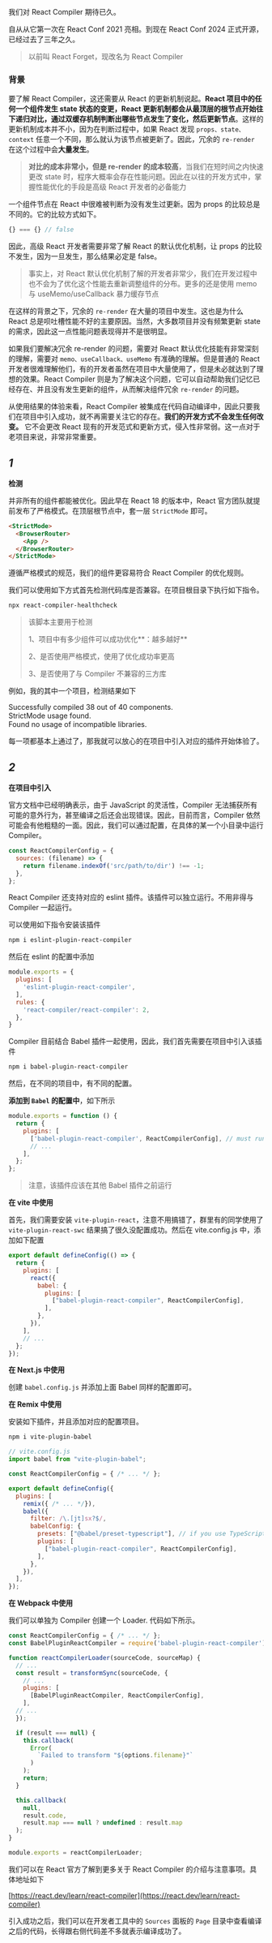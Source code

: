 我们对 React Compiler 期待已久。

自从从它第一次在 React Conf 2021 亮相。到现在 React Conf 2024 正式开源，已经过去了三年之久。

> 以前叫 React Forget，现改名为 React Compiler

### 背景


要了解 React Compiler，这还需要从 React 的更新机制说起。**React 项目中的任何一个组件发生 state 状态的变更，React 更新机制都会从最顶层的根节点开始往下递归对比，通过双缓存机制判断出哪些节点发生了变化，然后更新节点**。这样的更新机制成本并不小，因为在判断过程中，如果 React 发现 `props、state、context` 任意一个不同，那么就认为该节点被更新了。因此，冗余的 `re-render` 在这个过程中会**大量发生**。

> **对比的成本非常小，但是 re-render 的成本较高**，当我们在短时间之内快速更改 state 时，程序大概率会存在性能问题。因此在以往的开发方式中，掌握性能优化的手段是高级 React 开发者的必备能力

一个组件节点在 React 中很难被判断为没有发生过更新。因为 props 的比较总是不同的。它的比较方式如下。

```javascript
{} === {} // false
```

因此，高级 React 开发者需要非常了解 React 的默认优化机制，让 props 的比较不发生，因为一旦发生，那么结果必定是 false。


> 事实上，对 React 默认优化机制了解的开发者非常少，我们在开发过程中也不会为了优化这个性能去重新调整组件的分布。更多的还是使用 memo 与 useMemo/useCallback 暴力缓存节点

在这样的背景之下，冗余的 `re-render` 在大量的项目中发生。这也是为什么 React 总是呗吐槽性能不好的主要原因。当然，大多数项目并没有频繁更新 state 的需求，因此这一点性能问题表现得并不是很明显。

如果我们要解决冗余 re-render 的问题，需要对 React 默认优化技能有非常深刻的理解，需要对 `memo、useCallback、useMemo` 有准确的理解。但是普通的 React 开发者很难理解他们，有的开发者虽然在项目中大量使用了，但是未必就达到了理想的效果。React Compiler 则是为了解决这个问题，它可以自动帮助我们记忆已经存在、并且没有发生更新的组件，从而解决组件冗余 `re-render` 的问题。

从使用结果的体验来看，React Compiler 被集成在代码自动编译中，因此只要我们在项目中引入成功，就不再需要关注它的存在。**我们的开发方式不会发生任何改变。** 它不会更改 React 现有的开发范式和更新方式，侵入性非常弱。这一点对于老项目来说，非常非常重要。


## *1*
**检测**

并非所有的组件都能被优化。因此早在 React 18 的版本中，React 官方团队就提前发布了严格模式。在顶层根节点中，套一层 `StrictMode` 即可。

```html
<StrictMode>
  <BrowserRouter>
    <App />
  </BrowserRouter>
</StrictMode>
```

遵循严格模式的规范，我们的组件更容易符合 React Compiler 的优化规则。

我们可以使用如下方式首先检测代码库是否兼容。在项目根目录下执行如下指令。

```bash
npx react-compiler-healthcheck
```

> 该脚本主要用于检测
>
> 1、项目中有多少组件可以成功优化**：越多越好**
>
> 2、是否使用严格模式，使用了优化成功率更高
>
> 3、是否使用了与 Compiler 不兼容的三方库

例如，我的其中一个项目，检测结果如下

<div style={{color: 'rgb(23, 163, 74)'}}>
  <div>Successfully compiled 38 out of 40 components. </div>
  <div>StrictMode usage found.</div>
  <div>Found no usage of incompatible libraries.</div>
</div>

每一项都基本上通过了，那我就可以放心的在项目中引入对应的插件开始体验了。

## *2*
**在项目中引入**

官方文档中已经明确表示，由于 JavaScript 的灵活性，Compiler 无法捕获所有可能的意外行为，甚至编译之后还会出现错误。因此，目前而言，Compiler 依然可能会有他粗糙的一面。因此，我们可以通过配置，在具体的某一个小目录中运行 Compiler。

```javascript
const ReactCompilerConfig = {
  sources: (filename) => {
    return filename.indexOf('src/path/to/dir') !== -1;
  },
};
```

React Compiler 还支持对应的 eslint 插件。该插件可以独立运行。不用非得与 Compiler 一起运行。

可以使用如下指令安装该插件

```bash
npm i eslint-plugin-react-compiler
```

然后在 eslint 的配置中添加

```javascript
module.exports = {
  plugins: [
    'eslint-plugin-react-compiler',
  ],
  rules: {
    'react-compiler/react-compiler': 2,
  },
}
```

Compiler 目前结合 Babel 插件一起使用，因此，我们首先需要在项目中引入该插件

```bash
npm i babel-plugin-react-compiler
```

然后，在不同的项目中，有不同的配置。

**添加到 `Babel` 的配置中**，如下所示

```javascript
module.exports = function () {
  return {
    plugins: [
      ['babel-plugin-react-compiler', ReactCompilerConfig], // must run first!
      // ...
    ],
  };
};
```

> 注意，该插件应该在其他 Babel 插件之前运行

**在 vite 中使用**

首先，我们需要安装 `vite-plugin-react`，注意不用搞错了，群里有的同学使用了 `vite-plugin-react-swc` 结果搞了很久没配置成功。然后在 vite.config.js 中，添加如下配置

```javascript
export default defineConfig(() => {
  return {
    plugins: [
      react({
        babel: {
          plugins: [
            ["babel-plugin-react-compiler", ReactCompilerConfig],
          ],
        },
      }),
    ],
    // ...
  };
});
```

**在 Next.js 中使用**

创建 `babel.config.js` 并添加上面 Babel 同样的配置即可。

**在 Remix 中使用**

安装如下插件，并且添加对应的配置项目。

```bash
npm i vite-plugin-babel
```

```javascript
// vite.config.js
import babel from "vite-plugin-babel";

const ReactCompilerConfig = { /* ... */ };

export default defineConfig({
  plugins: [
    remix({ /* ... */}),
    babel({
      filter: /\.[jt]sx?$/,
      babelConfig: {
        presets: ["@babel/preset-typescript"], // if you use TypeScript
        plugins: [
          ["babel-plugin-react-compiler", ReactCompilerConfig],
        ],
      },
    }),
  ],
});
```

**在 Webpack 中使用**

我们可以单独为 Compiler 创建一个 Loader. 代码如下所示。

```javascript
const ReactCompilerConfig = { /* ... */ };
const BabelPluginReactCompiler = require('babel-plugin-react-compiler');

function reactCompilerLoader(sourceCode, sourceMap) {
  // ...
  const result = transformSync(sourceCode, {
    // ...
    plugins: [
      [BabelPluginReactCompiler, ReactCompilerConfig],
    ],
  // ...
  });

  if (result === null) {
    this.callback(
      Error(
        `Failed to transform "${options.filename}"`
      )
    );
    return;
  }

  this.callback(
    null,
    result.code,
    result.map === null ? undefined : result.map
  );
}

module.exports = reactCompilerLoader;
```

我们可以在 React 官方了解到更多关于 React Compiler 的介绍与注意事项。具体地址如下


[https://react.dev/learn/react-compiler](https://react.dev/learn/react-compiler)

引入成功之后，我们可以在开发者工具中的 `Sources` 面板的 `Page` 目录中查看编译之后的代码，长得跟右侧代码差不多就表示编译成功了。
